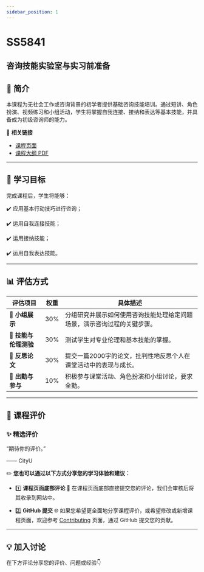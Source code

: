 ```yaml
---
sidebar_position: 1
---
```


# SS5841
## 咨询技能实验室与实习前准备

## **📘 简介**
本课程为无社会工作或咨询背景的初学者提供基础咨询技能培训。通过短讲、角色扮演、视频练习和小组活动，学生将掌握自我连接、接纳和表达等基本技能，并具备成为初级咨询师的能力。

🔗 **相关链接**
- [课程页面](https://www.cityu.edu.hk/catalogue/pg/202425/course/SS5841.htm)
- [课程大纲 PDF](https://www.cityu.edu.hk/catalogue/pg/202425/course/SS5841.pdf)

---

## **🎯 学习目标**

完成课程后，学生将能够：

✔️ 应用基本行动技巧进行咨询；

✔️ 运用自我连接技能；

✔️ 运用接纳技能；

✔️ 运用自我表达技能。

---

## **📊 评估方式**

| **评估项目**             | **权重** | **具体描述**                                                                                       |
|------------------------|---------|---------------------------------------------------------------------------------------------------|
| **🎤 小组展示**          | 30%     | 分组研究并展示如何使用咨询技能处理给定问题场景，演示咨询过程的关键步骤。                                                   |
| **📝 技能与伦理测验**      | 30%     | 测试学生对专业伦理和基本技能的掌握。                                                                  |
| **📄 反思论文**          | 30%     | 提交一篇2000字的论文，批判性地反思个人在课堂活动中的表现与成长。                                                  |
| **💬 出勤与参与**         | 10%     | 积极参与课堂活动、角色扮演和小组讨论，要求全勤。                                                             |

---

## **💬 课程评价**

### ✨ **精选评价**
<div className={commentStyles.commentBox}>
    <p className={commentStyles.commentText}>
        “期待你的评价。”
    </p>
    <p className={commentStyles.commentAuthor}>—— CityU</p>
</div>

✏️ **您也可以通过以下方式分享您的学习体验和建议：**

- 1️⃣ **课程页面底部评论**
💬 在课程页面底部直接提交您的评论，我们会审核后将其收录到网站中。

- 2️⃣ **GitHub 提交**
🌐 如果您希望更全面地分享课程评价，或希望修改或新增课程页面，欢迎参考 [Contributing](https://penjc.github.io/CityU/contributing) 页面，通过 GitHub 提交您的贡献。

---

## **💡 加入讨论**

在下方评论分享您的评价、问题或经验👇
<Utterances />
